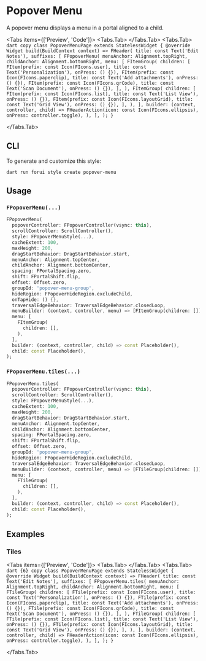 
# Popover Menu

A popover menu displays a menu in a portal aligned to a child.

<LinkBadgeGroup>
    <LinkBadge label="API Reference" href="https://pub.dev/documentation/forui/latest/forui.widgets.popover_menu/"/>
</LinkBadgeGroup>

<Tabs items={['Preview', 'Code']}>
  <Tabs.Tab>
    <Widget name='popover-menu' query={{}} height={500}/>
  </Tabs.Tab>
  <Tabs.Tab>
    ```dart copy
    class PopoverMenuPage extends StatelessWidget {
      @override
      Widget build(BuildContext context) => FHeader(
        title: const Text('Edit Notes'),
        suffixes: [
          FPopoverMenu(
            menuAnchor: Alignment.topRight,
            childAnchor: Alignment.bottomRight,
            menu: [
              FItemGroup(
                children: [
                  FItem(prefix: const Icon(FIcons.user), title: const Text('Personalization'), onPress: () {}),
                  FItem(prefix: const Icon(FIcons.paperclip), title: const Text('Add attachments'), onPress: () {}),
                  FItem(prefix: const Icon(FIcons.qrCode), title: const Text('Scan Document'), onPress: () {}),
                ],
              ),
              FItemGroup(
                children: [
                  FItem(prefix: const Icon(FIcons.list), title: const Text('List View'), onPress: () {}),
                  FItem(prefix: const Icon(FIcons.layoutGrid), title: const Text('Grid View'), onPress: () {}),
                ],
              ),
            ],
            builder: (context, controller, child) => FHeaderAction(icon: const Icon(FIcons.ellipsis), onPress: controller.toggle),
          ),
        ],
      );
    }
    ```

  </Tabs.Tab>
</Tabs>

## CLI

To generate and customize this style:

```shell copy
dart run forui style create popover-menu 
```

## Usage

### `FPopoverMenu(...)`

```dart copy
FPopoverMenu(
  popoverController: FPopoverController(vsync: this),
  scrollController: ScrollController(),
  style: FPopoverMenuStyle(...),
  cacheExtent: 100,
  maxHeight: 200,
  dragStartBehavior: DragStartBehavior.start,
  menuAnchor: Alignment.topCenter,
  childAnchor: Alignment.bottomCenter,
  spacing: FPortalSpacing.zero,
  shift: FPortalShift.flip,
  offset: Offset.zero,
  groupId: 'popover-menu-group',
  hideRegion: FPopoverHideRegion.excludeChild,
  onTapHide: () {},
  traversalEdgeBehavior: TraversalEdgeBehavior.closedLoop,
  menuBuilder: (context, controller, menu) => [FItemGroup(children: [])],
  menu: [
    FItemGroup(
      children: [],
    ),
  ],
  builder: (context, controller, child) => const Placeholder(),
  child: const Placeholder(),
);
```

### `FPopoverMenu.tiles(...)`

```dart copy
FPopoverMenu.tiles(
  popoverController: FPopoverController(vsync: this),
  scrollController: ScrollController(),
  style: FPopoverMenuStyle(...),
  cacheExtent: 100,
  maxHeight: 200,
  dragStartBehavior: DragStartBehavior.start,
  menuAnchor: Alignment.topCenter,
  childAnchor: Alignment.bottomCenter,
  spacing: FPortalSpacing.zero,
  shift: FPortalShift.flip,
  offset: Offset.zero,
  groupId: 'popover-menu-group',
  hideRegion: FPopoverHideRegion.excludeChild,
  traversalEdgeBehavior: TraversalEdgeBehavior.closedLoop,
  menuBuilder: (context, controller, menu) => [FTileGroup(children: [])],
  menu: [
    FTileGroup(
      children: [],
    ),
  ],
  builder: (context, controller, child) => const Placeholder(),
  child: const Placeholder(),
);
```

## Examples

### Tiles

<Tabs items={['Preview', 'Code']}>
  <Tabs.Tab>
    <Widget name='popover-menu' variant='tiles' query={{}} height={500}/>
  </Tabs.Tab>
  <Tabs.Tab>
    ```dart {6} copy
    class PopoverMenuPage extends StatelessWidget {
      @override
      Widget build(BuildContext context) => FHeader(
        title: const Text('Edit Notes'),
        suffixes: [
          FPopoverMenu.tiles(
            menuAnchor: Alignment.topRight,
            childAnchor: Alignment.bottomRight,
            menu: [
              FTileGroup(
                children: [
                  FTile(prefix: const Icon(FIcons.user), title: const Text('Personalization'), onPress: () {}),
                  FTile(prefix: const Icon(FIcons.paperclip), title: const Text('Add attachments'), onPress: () {}),
                  FTile(prefix: const Icon(FIcons.qrCode), title: const Text('Scan Document'), onPress: () {}),
                ],
              ),
              FTileGroup(
                children: [
                  FTile(prefix: const Icon(FIcons.list), title: const Text('List View'), onPress: () {}),
                  FTile(prefix: const Icon(FIcons.layoutGrid), title: const Text('Grid View'), onPress: () {}),
                ],
              ),
            ],
            builder: (context, controller, child) => FHeaderAction(icon: const Icon(FIcons.ellipsis), onPress: controller.toggle),
          ),
        ],
      );
    }
    ```

  </Tabs.Tab>
</Tabs>
